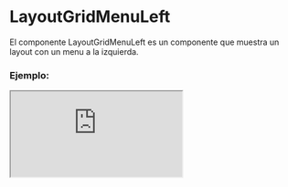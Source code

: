 
# LayoutGridMenuLeft

El componente LayoutGridMenuLeft es un componente que muestra un layout con un menu a la izquierda.

### Ejemplo:

<Iframe src="https://fenextjs-component-storybook.vercel.app/iframe.html?id=layout-layoutgridmenuleft--index&viewMode=story" />

### Importación

Para importar el componente LayoutGridMenuLeft, se puede hacer desde fenextjs o fenextjs-component

```tsx copy
import {
  LayoutGridMenuLeft,
  LayoutGridMenuLeftProps,
} from "fenextjs/cjs/component/Layout/Grid/GridMenuLeft";
```

o

```tsx copy
import {
  LayoutGridMenuLeft,
  LayoutGridMenuLeftProps,
} from "fenextjs-component/cjs/Layout/Grid/GridMenuLeft";
```

### Parámetros:

| Parámetro           |    Tipo     | Requerido | Default | Descripción                                                   |
| ------------------- | :---------: | :-------: | :-----: | :------------------------------------------------------------ |
| loader              |  `boolean`  |    No     |         | Indica si la página está actualmente en estado de carga.      |
| menuLeft            | `ReactNode` |    No     |         | Menú izquierdo del diseño.                                    |
| menuLeftActive      |  `boolean`  |    No     |         | Indica si el menú izquierdo está activo en el diseño.         |
| menuLeftMovilActive |  `boolean`  |    No     |         | Indica si el menú izquierdo móvil está activo en el diseño.   |
| useHeaderButtonMenu |  `boolean`  |    No     |         | Utilizar botón de menú en el encabezado para mostrar el menú. |
| usePageProgress     |  `boolean`  |    No     |         | Utilizar barra de progreso de página.                         |

### Storybook

Para ver el storybook del componente lo puede hacer con este [link](https://fenextjs-component-storybook.vercel.app/?path=/story/layout-layoutgridmenuleft--index)

### Usos

- Uso básico del componente LayoutGridMenuLeft

```tsx copy
<LayoutGridMenuLeft
  menuLeft={
    <>
      <h3>It is Menu Left</h3>
    </>
  }
>
  <>
    <h1>It is Body</h1>
    <p>
      Lorem ipsum dolor, sit amet consectetur adipisicing elit. Aperiam
      laboriosam qui expedita nostrum facere consequuntur labore blanditiis
      perspiciatis ducimus est, iure dolorem nesciunt numquam modi hic, sit
      repellat at iste?
    </p>
  </>
</LayoutGridMenuLeft>
```
